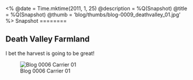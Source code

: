 <%
  @date = Time.mktime(2011, 1, 25)
  @description = %Q(Snapshot)
  @title = %Q(Snapshot)
  @thumb = 'blog/thumbs/blog-0009_deathvalley_01.jpg'
%>
Snapshot
========

Death Valley Farmland
---------------------

I bet the harvest is going to be great!

![Blog 0006 Carrier 01](/images/blog/blog-0009_deathvalley_01.jpg)
